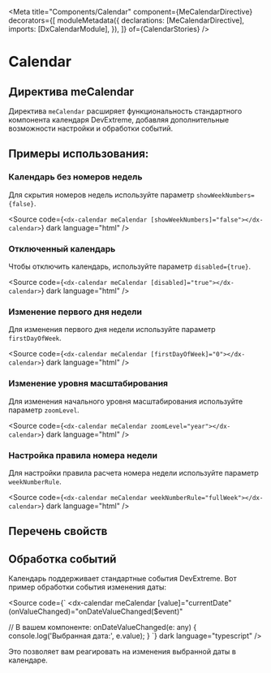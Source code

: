 
<Meta
  title="Components/Calendar"
  component={MeCalendarDirective}
  decorators={[
    moduleMetadata({
      declarations: [MeCalendarDirective],
      imports: [DxCalendarModule],
    }),
  ]}
  of={CalendarStories}
/>

# Calendar

## Директива meCalendar

Директива `meCalendar` расширяет функциональность стандартного компонента календаря DevExtreme, добавляя дополнительные возможности настройки и обработки событий.

<Canvas name="Default" of={CalendarStories.Default} />
<Controls of={CalendarStories.Default} />

<Source of={CalendarStories.Default} dark />

## Примеры использования:

### Календарь без номеров недель

Для скрытия номеров недель используйте параметр `showWeekNumbers={false}`.

<Canvas name="WithoutWeekNumbers" of={CalendarStories.WithoutWeekNumbers} />

<Source
  code={`<dx-calendar meCalendar [showWeekNumbers]="false"></dx-calendar>`}
  dark
  language="html"
/>

### Отключенный календарь

Чтобы отключить календарь, используйте параметр `disabled={true}`.

<Canvas name="Disabled" of={CalendarStories.Disabled} />

<Source
  code={`<dx-calendar meCalendar [disabled]="true"></dx-calendar>`}
  dark
  language="html"
/>

### Изменение первого дня недели

Для изменения первого дня недели используйте параметр `firstDayOfWeek`.

<Canvas name="CustomFirstDay" of={CalendarStories.CustomFirstDay} />

<Source
  code={`<dx-calendar meCalendar [firstDayOfWeek]="0"></dx-calendar>`}
  dark
  language="html"
/>

### Изменение уровня масштабирования

Для изменения начального уровня масштабирования используйте параметр `zoomLevel`.

<Canvas name="YearZoomLevel" of={CalendarStories.YearZoomLevel} />

<Source
  code={`<dx-calendar meCalendar zoomLevel="year"></dx-calendar>`}
  dark
  language="html"
/>

### Настройка правила номера недели

Для настройки правила расчета номера недели используйте параметр `weekNumberRule`.

<Canvas name="CustomWeekNumberRule" of={CalendarStories.CustomWeekNumberRule} />

<Source
  code={`<dx-calendar meCalendar weekNumberRule="fullWeek"></dx-calendar>`}
  dark
  language="html"
/>

## Перечень свойств

<Controls story={CalendarStories.Default} />

## Обработка событий

Календарь поддерживает стандартные события DevExtreme. Вот пример обработки события изменения даты:

<Source
  code={`
<dx-calendar
  meCalendar
  [value]="currentDate"
  (onValueChanged)="onDateValueChanged($event)"
></dx-calendar>

// В вашем компоненте:
onDateValueChanged(e: any) {
console.log('Выбранная дата:', e.value);
}
`}
dark
language="typescript"
/>

Это позволяет вам реагировать на изменения выбранной даты в календаре.
